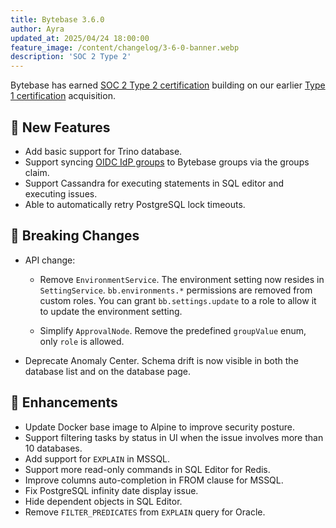 ```yaml
---
title: Bytebase 3.6.0
author: Ayra
updated_at: 2025/04/24 18:00:00
feature_image: /content/changelog/3-6-0-banner.webp
description: 'SOC 2 Type 2'
---
```



Bytebase has earned [SOC 2 Type 2 certification](https://www.bytebase.com/blog/soc2-type2/) building on our earlier [Type 1 certification](https://www.bytebase.com/blog/soc2-type1) acquisition.

## 🚀 New Features

- Add basic support for Trino database.
- Support syncing [OIDC IdP groups](https://www.bytebase.com/docs/administration/sso/oidc/#group-syncing) to Bytebase groups via the groups claim.
- Support Cassandra for executing statements in SQL editor and executing issues.
- Able to automatically retry PostgreSQL lock timeouts.

## 🔔 Breaking Changes

- API change:

  - Remove `EnvironmentService`. The environment setting now resides in `SettingService`. `bb.environments.*` permissions are removed from custom roles. You can grant `bb.settings.update` to a role to allow it to update the environment setting.

  - Simplify `ApprovalNode`. Remove the predefined `groupValue` enum, only `role` is allowed.

- Deprecate Anomaly Center. Schema drift is now visible in both the database list and on the database page.

## 🎄 Enhancements

- Update Docker base image to Alpine to improve security posture.
- Support filtering tasks by status in UI when the issue involves more than 10 databases.
- Add support for `EXPLAIN` in MSSQL.
- Support more read-only commands in SQL Editor for Redis.
- Improve columns auto-completion in FROM clause for MSSQL.
- Fix PostgreSQL infinity date display issue.
- Hide dependent objects in SQL Editor.
- Remove `FILTER_PREDICATES` from `EXPLAIN` query for Oracle.

<InstallUpgrade />
